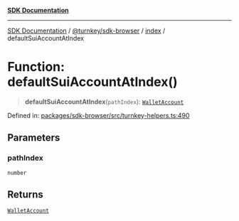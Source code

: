[**SDK Documentation**](../../../../README.mdx)

***

[SDK Documentation](../../../../packages.mdx) / [@turnkey/sdk-browser](../../README.mdx) / [index](../README.mdx) / defaultSuiAccountAtIndex

# Function: defaultSuiAccountAtIndex()

> **defaultSuiAccountAtIndex**(`pathIndex`): [`WalletAccount`](../interfaces/WalletAccount.mdx)

Defined in: [packages/sdk-browser/src/turnkey-helpers.ts:490](https://github.com/tkhq/sdk/blob/e1b1a69bdd608320aaf03cc2dbbf68dc0c52b28d/packages/sdk-browser/src/turnkey-helpers.ts#L490)

## Parameters

### pathIndex

`number`

## Returns

[`WalletAccount`](../interfaces/WalletAccount.mdx)
